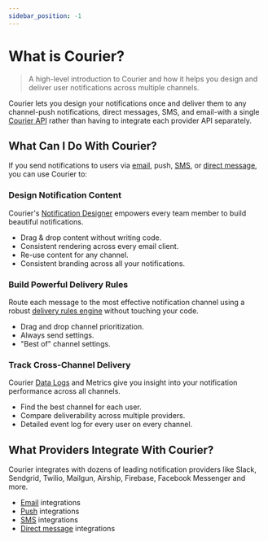 ```yaml
---
sidebar_position: -1
---
```



# What is Courier?

> A high-level introduction to Courier and how it helps you design and deliver user notifications across multiple channels.

Courier lets you design your notifications once and deliver them to any channel-push notifications, direct messages, SMS, and email-with a single [Courier API](../reference/intro.mdx) rather than having to integrate each provider API separately.

<YoutubeEmbed videoId="qLo3vThFvp4" />

## What Can I Do With Courier?

If you send notifications to users via [email](../guides/providers/email/intro.mdx), push, [SMS](../guides/providers/sms/intro.mdx), or [direct message](../guides/providers/direct-message/intro.mdx), you can use Courier to:

### Design Notification Content

Courier's [Notification Designer](../courier-designer/notification-designer/notification-designer-overview.mdx) empowers every team member to build beautiful notifications.

- Drag & drop content without writing code.
- Consistent rendering across every email client.
- Re-use content for any channel.
- Consistent branding across all your notifications.

### Build Powerful Delivery Rules

Route each message to the most effective notification channel using a robust [delivery rules engine](../sending-notifications/channel-priority.mdx) without touching your code.

- Drag and drop channel prioritization.
- Always send settings.
- "Best of" channel settings.

### Track Cross-Channel Delivery

Courier [Data Logs](https://help.courier.com/en/articles/4364860-using-the-data-logs) and Metrics give you insight into your notification performance across all channels.

- Find the best channel for each user.
- Compare deliverability across multiple providers.
- Detailed event log for every user on every channel.

## What Providers Integrate With Courier?

Courier integrates with dozens of leading notification providers like Slack, Sendgrid, Twilio, Mailgun, Airship, Firebase, Facebook Messenger and more.

- [Email](../guides/providers/email/intro.mdx) integrations
- [Push](../guides/providers/push/intro.mdx) integrations
- [SMS](../guides/providers/sms/intro.mdx) integrations
- [Direct message](../guides/providers/direct-message/intro.mdx) integrations
